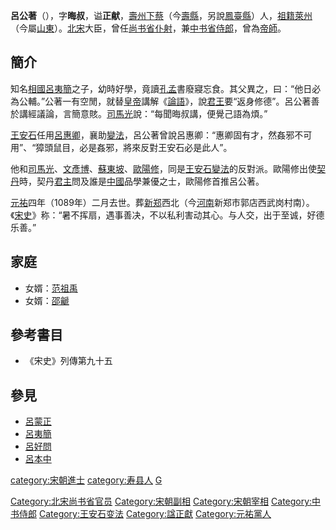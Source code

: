 '''呂公著'''（{{bd|1018年||1089年||L呂}}），字'''晦叔'''，谥'''正献'''，[[壽州|壽州]][[下蔡|下蔡]]（今[[壽縣|壽縣]]，另說[[鳳臺縣|鳳臺縣]]）人，[[祖籍|祖籍]][[萊州|萊州]]（今屬[[山東|山東]]）。[[北宋|北宋]]大臣，曾任[[尚书省|尚书省]][[仆射|仆射]]，兼[[中书省|中书省]][[侍郎|侍郎]]，曾為[[帝師|帝師]]。

==簡介==
知名[[相國|相國]][[呂夷簡|呂夷簡]]之子，幼時好學，竟讀[[孔孟|孔孟]]書廢寢忘食。其父異之，曰：“他日必為公輔。”公著一有空閒，就替[[皇帝|皇帝]]講解《[[論語|論語]]》，說[[君王|君王]]要“返身修德”。呂公著善於講經議論，言簡意賅。[[司馬光|司馬光]]說：“每聞晦叔講，便覺己語為煩。”

[[王安石|王安石]]任用[[呂惠卿|呂惠卿]]，襄助[[熙宁变法|變法]]，呂公著曾說呂惠卿：“惠卿固有才，然姦邪不可用”、“獐頭鼠目，必是姦邪，將來反對王安石必是此人”。

他和[[司馬光|司馬光]]、[[文彥博|文彥博]]、[[蘇東坡|蘇東坡]]、[[歐陽修|歐陽修]]，同是[[王安石變法|王安石變法]]的反對派。歐陽修出使[[契丹|契丹]]時，契丹[[君主|君主]]問及誰是[[中國|中國]]品學兼優之士，歐陽修首推呂公著。

[[元祐_(年号)|元祐]]四年（1089年）二月去世。葬[[新郑|新郑]]西北（今[[河南|河南]]新郑市郭店西武岗村南）。《[[宋史|宋史]]》称：“暑不挥扇，遇事善决，不以私利害动其心。与人交，出于至诚，好德乐善。”

==家庭==
*女婿：[[范祖禹|范祖禹]]
*女婿：[[邵䶵|邵䶵]]

==參考書目==
* 《宋史》列傳第九十五

==參見==
*[[呂蒙正|呂蒙正]]
*[[呂夷簡|呂夷簡]]
*[[呂好問|呂好問]]
*[[呂本中|呂本中]]
{{start box}}
{{s-before|[[韩缜|韩缜]]}}
{{s-title|[[北宋|北宋]][[尚书右仆射兼中书侍郎|尚书右仆射兼中书侍郎]]<br>（平章军国政事至1089年）|1086年—1088年}}
{{s-after|[[范纯仁|范纯仁]]}}
{{end box}}
{{DEFAULTSORT:L}}
[[Category:北宋尚书省官员|Category:北宋尚书省官员]]
[[Category:宋朝副相|Category:宋朝副相]]
[[Category:宋朝宰相|Category:宋朝宰相]]
[[category:宋朝進士|category:宋朝進士]]
[[Category:中书侍郎|Category:中书侍郎]]
[[category:寿县人|category:寿县人]]
[[category:呂姓|G]]
[[Category:王安石变法|Category:王安石变法]]
[[Category:諡正獻|Category:諡正獻]]
[[Category:元祐黨人|Category:元祐黨人]]